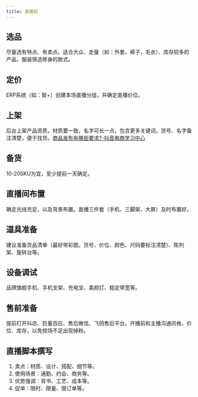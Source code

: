 ```yaml
---
title: 直播前
---
```


## 选品

尽量选有特点、有卖点、适合大众、走量（如：外套，裤子，毛衣）、库存较多的产品，服装慎选修身的款式。

## 定价

ERP系统（如：智+）创建本场直播分组，并确定直播价位。

## 上架

后台上架产品资质，材质要一致，名字可长一点，包含更多关键词，货号、名字备注清楚，便于找货。[商品发布有哪些要求?-抖音电商学习中心](https://school.jinritemai.com/doudian/web/article/101672)

## 备货

10-20SKU为宜，至少提前一天确定。

## 直播间布置

确定光线充足，以及背景布置。直播三件套（手机、三脚架、大屏）及时布置好。

## 道具准备

建议准备货品清单（最好带彩图，货号、价位、颜色、尺码要标注清楚）、陈列架、旋转台等。

## 设备调试

品牌旗舰手机、手机支架、充电宝、美颜灯、稳定带宽等。

## 售前准备

提前打开抖店、巨量百应、售后微信、飞鸽售后平台。开播前和主播沟通风格、价位、库存，以免控场不足出现掉粉。

## 直播脚本撰写

1. 卖点：材质、设计、搭配、细节等。
2. 使用场景：通勤、约会、商务等。
3. 优势强调：背书、工艺、成本等。
4. 促单：限时、限量、限订单等。
